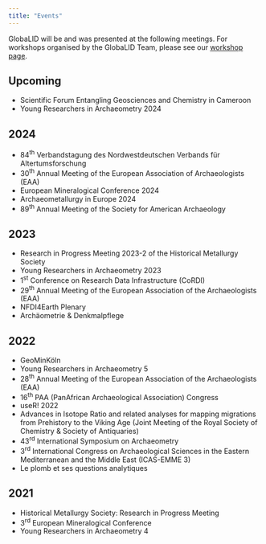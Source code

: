 ```yaml
---
title: "Events"
---
```


GlobaLID will be and was presented at the following meetings. For workshops organised by the GlobaLID Team, please see our [workshop page](workshop-current.qmd). 

## Upcoming

* Scientific Forum Entangling Geosciences and Chemistry in Cameroon
* Young Researchers in Archaeometry 2024

## 2024

* 84^th^ Verbandstagung des Nordwestdeutschen Verbands für Altertumsforschung
* 30^th^ Annual Meeting of the European Association of Archaeologists (EAA)
* European Mineralogical Conference 2024
* Archaeometallurgy in Europe 2024
* 89^th^ Annual Meeting of the Society for American Archaeology

## 2023

* Research in Progress Meeting 2023-2 of the Historical Metallurgy Society
* Young Researchers in Archaeometry 2023
* 1^st^ Conference on Research Data Infrastructure (CoRDI)
* 29^th^ Annual Meeting of the European Association of the Archaeologists (EAA)
* NFDI4Earth Plenary
* Archäometrie & Denkmalpflege

## 2022

* GeoMinKöln
* Young Researchers in Archaeometry 5
* 28^th^ Annual Meeting of the European Association of the Archaeologists (EAA)
* 16^th^ PAA (PanAfrican Archaeological Association) Congress
* useR! 2022
* Advances in Isotope Ratio and related analyses for mapping migrations from Prehistory to the Viking Age (Joint Meeting of the Royal Society of Chemistry & Society of Antiquaries)
* 43^rd^ International Symposium on Archaeometry
* 3^rd^ International Congress on Archaeological Sciences in the Eastern Mediterranean and the Middle East (ICAS-EMME 3)
* Le plomb et ses questions analytiques

## 2021

* Historical Metallurgy Society: Research in Progress Meeting
* 3^rd^ European Mineralogical Conference
* Young Researchers in Archaeometry 4
